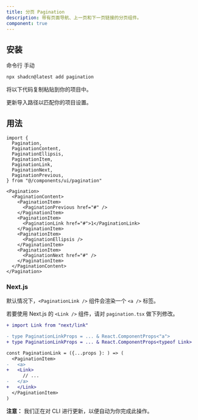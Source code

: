 ```yaml
---
title: 分页 Pagination
description: 带有页面导航、上一页和下一页链接的分页组件。
component: true
---
```


<ComponentPreview
  name="pagination-demo"
  description="带有上一页和下一页链接的分页组件。"
/>

## 安装

<CodeTabs>

<TabsList>
  <TabsTrigger value="cli">命令行</TabsTrigger>
  <TabsTrigger value="manual">手动</TabsTrigger>
</TabsList>
<TabsContent value="cli">

```bash
npx shadcn@latest add pagination
```

</TabsContent>

<TabsContent value="manual">

<Steps>

<Step>将以下代码复制粘贴到你的项目中。</Step>

<ComponentSource name="pagination" title="components/ui/pagination.tsx" />

<Step>更新导入路径以匹配你的项目设置。</Step>

</Steps>

</TabsContent>

</CodeTabs>

## 用法

```tsx showLineNumbers
import {
  Pagination,
  PaginationContent,
  PaginationEllipsis,
  PaginationItem,
  PaginationLink,
  PaginationNext,
  PaginationPrevious,
} from "@/components/ui/pagination"
```

```tsx showLineNumbers
<Pagination>
  <PaginationContent>
    <PaginationItem>
      <PaginationPrevious href="#" />
    </PaginationItem>
    <PaginationItem>
      <PaginationLink href="#">1</PaginationLink>
    </PaginationItem>
    <PaginationItem>
      <PaginationEllipsis />
    </PaginationItem>
    <PaginationItem>
      <PaginationNext href="#" />
    </PaginationItem>
  </PaginationContent>
</Pagination>
```

### Next.js

默认情况下，`<PaginationLink />` 组件会渲染一个 `<a />` 标签。

若要使用 Next.js 的 `<Link />` 组件，请对 `pagination.tsx` 做下列修改。

```diff showLineNumbers /typeof Link/ {1}
+ import Link from "next/link"

- type PaginationLinkProps = ... & React.ComponentProps<"a">
+ type PaginationLinkProps = ... & React.ComponentProps<typeof Link>

const PaginationLink = ({...props }: ) => (
  <PaginationItem>
-   <a>
+   <Link>
      // ...
-   </a>
+   </Link>
  </PaginationItem>
)

```

<Callout className="mt-6">

**注意：** 我们正在对 CLI 进行更新，以便自动为你完成此操作。

</Callout>
